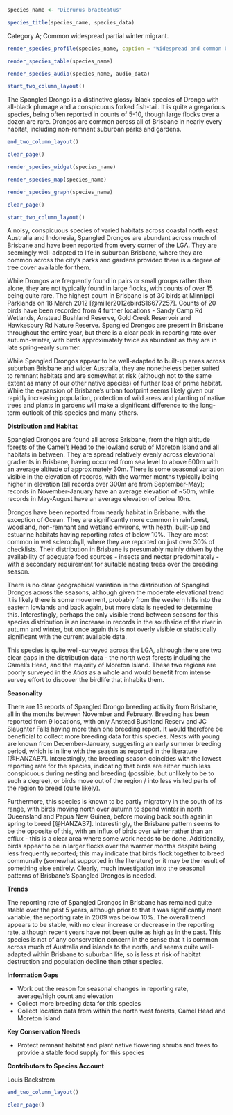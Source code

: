 ```r
species_name <- "Dicrurus bracteatus"
```

```r
species_title(species_name, species_data)
```

Category A; Common widespread partial winter migrant.

```r
render_species_profile(species_name, caption = "Widespread and common breeding resident and partial migrant in varied habitats. More records in autumn in winter and some evidence of altitudinal variance over the year. Not of conservation concern and population appears stable.")
```

```r
render_species_table(species_name)
```

```r
render_species_audio(species_name, audio_data)
```

```r
start_two_column_layout()
```

The Spangled Drongo is a distinctive glossy-black species of Drongo with all-black plumage and a conspicuous forked fish-tail. It is quite a gregarious species, being often reported in counts of 5-10, though large flocks over a dozen are rare. Drongos are common across all of Brisbane in nearly every habitat, including non-remnant suburban parks and gardens.

```r
end_two_column_layout()
```

```r
clear_page()
```

```r
render_species_widget(species_name)
```

```r
render_species_map(species_name)
```

```r
render_species_graph(species_name)
```

```r
clear_page()
```

```r
start_two_column_layout()
```

A noisy, conspicuous species of varied habitats across coastal north east Australia and Indonesia, Spangled Drongos are abundant across much of Brisbane and have been reported from every corner of the LGA. They are seemingly well-adapted to life in suburban Brisbane, where they are common across the city's parks and gardens provided there is a degree of tree cover available for them.

While Drongos are frequently found in pairs or small groups rather than alone, they are not typically found in large flocks, with counts of over 15 being quite rare. The highest count in Brisbane is of 30 birds at Minnippi Parklands on 18 March 2012 [@miller2012ebirdS16677257]. Counts of 20 birds have been recorded from 4 further locations - Sandy Camp Rd Wetlands, Anstead Bushland Reserve, Gold Creek Reservoir and Hawkesbury Rd Nature Reserve. Spangled Drongos are present in Brisbane throughout the entire year, but there is a clear peak in reporting rate over autumn-winter, with birds approximately twice as abundant as they are in late spring-early summer.

While Spangled Drongos appear to be well-adapted to built-up areas across suburban Brisbane and wider Australia, they are nonetheless better suited to remnant habitats and are somewhat at risk (although not to the same extent as many of our other native species) of further loss of prime habitat. While the expansion of Brisbane's urban footprint seems likely given our rapidly increasing population, protection of wild areas and planting of native trees and plants in gardens will make a significant difference to the long-term outlook of this species and many others.

**Distribution and Habitat**

Spangled Drongos are found all across Brisbane, from the high altitude forests of the Camel's Head to the lowland scrub of Moreton Island and all habitats in between. They are spread relatively evenly across elevational gradients in Brisbane, having occurred from sea level to above 600m with an average altitude of approximately 30m. There is some seasonal variation visible in the elevation of records, with the warmer months typically being higher in elevation (all records over 300m are from September-May); records in November-January have an average elevation of ~50m, while records in May-August have an average elevation of below 10m.

Drongos have been reported from nearly habitat in Brisbane, with the exception of Ocean. They are significantly more common in rainforest, woodland, non-remnant and wetland environs, with heath, built-up and estuarine habitats having reporting rates of below 10%. They are most common in wet sclerophyll, where they are reported on just over 30% of checklists. Their distribution in Brisbane is presumably mainly driven by the availability of adequate food sources - insects and nectar predominately - with a secondary requirement for suitable nesting trees over the breeding season.

There is no clear geographical variation in the distribution of Spangled Drongos across the seasons, although given the moderate elevational trend it is likely there is some movement, probably from the western hills into the eastern lowlands and back again, but more data is needed to determine this. Interestingly, perhaps the only visible trend between seasons for this species distribution is an increase in records in the southside of the river in autumn and winter, but once again this is not overly visible or statistically significant with the current available data.

This species is quite well-surveyed across the LGA, although there are two clear gaps in the distribution data - the north west forests including the Camel's Head, and the majority of Moreton Island. These two regions are poorly surveyed in the _Atlas_ as a whole and would benefit from intense survey effort to discover the birdlife that inhabits them.

**Seasonality**

There are 13 reports of Spangled Drongo breeding activity from Brisbane, all in the months between November and February. Breeding has been reported from 9 locations, with only Anstead Bushland Reserv and JC Slaughter Falls having more than one breeding report. It would therefore be beneficial to collect more breeding data for this species. Nests with young are known from December-January, suggesting an early summer breeding period, which is in line with the season as reported in the literature [@HANZAB7]. Interestingly, the breeding season coincides with the lowest reporting rate for the species, indicating that birds are either much less conspicuous during nesting and breeding (possible, but unlikely to be to such a degree), or birds move out of the region / into less visited parts of the region to breed (quite likely).

Furthermore, this species is known to be partly migratory in the south of its range, with birds moving north over autumn to spend winter in north Queensland and Papua New Guinea, before moving back south again in spring to breed [@HANZAB7]. Interestingly, the Brisbane pattern seems to be the opposite of this, with an influx of birds over winter rather than an efflux - this is a clear area where some work needs to be done. Additionally, birds appear to be in larger flocks over the warmer months despite being less frequently reported; this may indicate that birds flock together to breed communally (somewhat supported in the literature) or it may be the result of something else entirely. Clearly, much investigation into the seasonal patterns of Brisbane's Spangled Drongos is needed.

**Trends**

The reporting rate of Spangled Drongos in Brisbane has remained quite stable over the past 5 years, although prior to that it was significantly more variable; the reporting rate in 2009 was below 10%. The overall trend appears to be stable, with no clear increase or decrease in the reporting rate, although recent years have not been quite as high as in the past. This species is not of any conservation concern in the sense that it is common across much of Australia and islands to the north, and seems quite well-adapted within Brisbane to suburban life, so is less at risk of habitat destruction and population decline than other species.

**Information Gaps**

- Work out the reason for seasonal changes in reporting rate, average/high count and elevation
- Collect more breeding data for this species
- Collect location data from within the north west forests, Camel Head and Moreton Island

**Key Conservation Needs**

- Protect remnant habitat and plant native flowering shrubs and trees to provide a stable food supply for this species

**Contributors to Species Account**

Louis Backstrom

```r
end_two_column_layout()
```

```r
clear_page()
```

